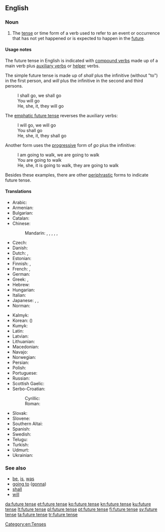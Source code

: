 ==English==

===Noun===
{{en-noun|head=[[future]] [[tense]]}}

# {{context|grammar|lang=en}} The [[tense]] or time form of a verb used to refer to an event or occurrence that has not yet happened or is expected to happen in the [[future]].

====Usage notes====
The future tense in English is indicated with [[compound verb]]s made up of a main verb plus [[auxiliary verb]]s or [[helper]] verbs.

The simple future tense is made up of ''shall'' plus the infinitive (without "to") in the first person, and ''will'' plus the infinitive in the second and third persons.
: I shall go, we shall go
: You will go
: He, she, it, they will go

The [[emphatic future tense]] reverses the auxiliary verbs:
: I will go, we will go
: You shall go
: He, she, it, they shall go

Another form uses the [[progressive]] form of ''go'' plus the infinitive:
: I am going to walk, we are going to walk
: You are going to walk
: He, she, it is going to walk, they are going to walk

Besides these examples, there are other [[periphrastic]] forms to indicate future tense.

====Translations====
{{trans-top|time form of a verb}}
* Arabic: {{t|ar|مُسْتَقْبَل|m}}
* Armenian: {{t+|hy|ապառնի}}
* Bulgarian: {{t|bg|бъдеще време|c|tr=bǎ̀dešte vréme|sc=Cyrl}}
* Catalan: {{t+|ca|futur|m}}
* Chinese:
*: Mandarin: {{t|cmn|將來時態|sc=Hani}}, {{t|cmn|将来时态|tr=jiānglái shítài|sc=Hani}}, {{t|cmn|將來時制|sc=Hani}}, {{t|cmn|将来时制|tr=jiānglái shízhì|sc=Hani}}, {{t|cmn|將來時|sc=Hani}}, {{t|cmn|将来时|tr=jiāngláishí|sc=Hani}}
* Czech: {{t|cs|budoucí čas}}
* Danish: {{t+|da|fremtid|c}}
* Dutch: {{t+|nl|toekomende tijd|m}}, {{t|nl|onvoltooid toekomstige tijd|m}}
* Estonian: {{t+|et|tulevik}}
* Finnish: {{t+|fi|futuuri}}, {{t+|fi|tuleva aika}}
* French: {{t+|fr|futur|m}}, {{t+|fr|futur simple|m}}
* German: {{t+|de|Futur|n}}
* Greek: {{t+|el|μέλλοντας|m}}, {{t+|el|μέλλων|m}}
* Hebrew: {{t+|he|עתיד|m|tr=atíd}}
* Hungarian: {{t+|hu|jövő idő}}
* Italian: {{t+|it|futuro}}
* Japanese: {{t|ja|未来時制|tr=みらいじせい, mírai-jisei|sc=Jpan}}, {{t|ja|未来形|tr=みらいけい, míraikei|sc=Jpan}}, {{t+|ja|未来|tr=みらい, mírai|sc=Jpan}}
* Norman: {{t|nrf|futur|m}}
{{trans-mid}}
* Kalmyk: {{t|xal|ирх цаг}}
* Korean: {{t+|ko|미래 시제|sc=Kore}} ({{t|ko|未來時制|sc=Kore}})
* Kumyk: {{t|kum|гележек заман|tr=gelejek zaman}}
* Latin: {{t|la|futurum}}
* Latvian: {{t|lv|nākotnes laiks|m}}
* Lithuanian: {{t+|lt|būsimasis laikas}}
* Macedonian: {{t|mk|идно време|n|tr=idno vreme|sc=Cyrl}}
* Navajo: {{t|nv|tʼahígo}}
* Norwegian: {{t|no|futurum|n}}
* Persian: {{t+|fa|آینده|tr=âyande|sc=fa-Arab}}
* Polish: {{t+|pl|czas przyszły|m}}
* Portuguese: {{t+|pt|futuro}}
* Russian: {{t+|ru|бу́дущее вре́мя|n}}
* Scottish Gaelic: {{t|gd|tràth teachdail|m}}
* Serbo-Croatian:
*: Cyrillic: {{t|sh|футур|m}}
*: Roman: {{t+|sh|futur|m}}
* Slovak: {{t|sk|budúci čas|m}}
* Slovene: {{t|sl|prihodnjik|m}}
* Southern Altai: {{t|alt|келер ӧй|tr=keler öy}}
* Spanish: {{t+|es|futuro|m}}
* Swedish: {{t+|sv|futurum}}
* Telugu: {{t+|te|భవిష్యత్కాలము}}
* Turkish: {{t+|tr|gelecek zaman}}
* Udmurt: {{t|udm|вуоно дыр}}
* Ukrainian: {{t|uk|майбутній час|m|tr=majbútnij čas|sc=Cyrl}}
{{trans-bottom}}

===See also===
* [[be]], [[is]], [[was]]
* [[going to]] ([[gonna]])
* [[shall]]
* [[will]]

[[Category:en:Tenses]]

[[da:future tense]]
[[et:future tense]]
[[ko:future tense]]
[[kn:future tense]]
[[ku:future tense]]
[[lt:future tense]]
[[pl:future tense]]
[[pt:future tense]]
[[fi:future tense]]
[[sv:future tense]]
[[ta:future tense]]
[[tr:future tense]]